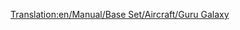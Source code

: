 [[Translation:en/Manual/Base Set/Aircraft/Guru Galaxy]]

{{es/Manual/Aeronaves|Nombre=Guru Galaxy
|Imagen=[[File:en/Manual/Base Set/Aircraft/LockheedTristar.png|Guru Galaxy]]
|Precio=102.538 € (51.269 £)
|Velocidad=947 km/h (592 mph)
|Coste-anual=12.656 € (6,328 £)
|Diseño=1969
|Duración=20
|Capacidad=240 pasajeros y 35 sacos de correo
|
|Descripción=Avión trimotor con una alta capacidad.
|Vida-real=Lockheed Tristar
}}